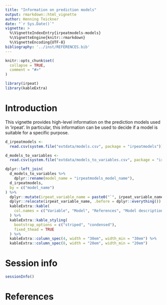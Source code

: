 ```yaml
---
title: "Information on prediction models"
output: rmarkdown::html_vignette
author: Henning Teickner
date: "`r Sys.Date()`"
vignette: >
  %\VignetteIndexEntry{irpeatmodels-models}
  %\VignetteEngine{knitr::rmarkdown}
  %\VignetteEncoding{UTF-8}
bibliography: '../inst/REFERENCES.bib'
---
```


```r
knitr::opts_chunk$set(
  collapse = TRUE,
  comment = "#>"
)
```

```r
library(irpeat)
library(kableExtra)
```


# Introduction

This vignette provides high-level information on the prediction models used in 'irpeat'. In particular, this information can be used to decide if a model is suitable for a specific purpose.

```r
d_irpeatmodels <- 
  read.csv(system.file("extdata/models.csv", package = "irpeatmodels"))

d_models_to_variables <- 
  read.csv(system.file("extdata/models_to_variables.csv", package = "irpeat"))

dplyr::left_join(
  d_models_to_variables %>%
    dplyr::rename(model_name = "irpeatmodels_model_name"),
  d_irpeatmodels,
  by = c("model_name")
) %>%
  dplyr::mutate(irpeat_variable_name = paste0("`", irpeat_variable_name, "`")) %>%
  dplyr::relocate(irpeat_variable_name, .before = dplyr::everything()) %>%
  kableExtra::kable(
    col.names = c("Variable", "Model", "References", "Model description", "Model limitations", "Infrared mode", "Infrared range", "References (usage)", "References (limitations)")
  ) %>%
  kableExtra::kable_styling(
    bootstrap_options = c("striped", "condensed"),
    fixed_thead = TRUE
  ) %>%
  kableExtra::column_spec(4, width = "30em", width_min = "30em") %>%
  kableExtra::column_spec(8, width = "20em", width_min = "20em")
```


# Session info

```r
sessionInfo()
```

# References

